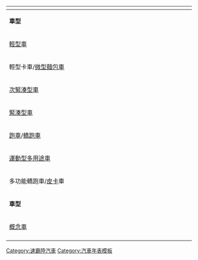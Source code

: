 {| class="navbox collapsible autocollapse"
!colspan="43" class="navbox-title"| {{tnavbar-collapsible| [[速霸陸]]車款發展時間表（1950年至1989年）—  [[:Template:Subaru|<small>較近年代</small> »]] |Subaru early}}
|- bgcolor=#F0F0F0
|rowspan=2 width=10%| '''車型'''
|colspan=6 width=40%| 1950
|colspan=11 width=40%| 1960
|colspan=12 width=40%| 1970
|colspan=13 width=40%| 1980
|- bgcolor=#F0F0F0
|width=2.5%|4||width=2.5%|5||width=2.5%|6||width=2.5%|7||width=2.5%|8||width=2.5%|9
|width=2.5%|0||width=2.5%|1||width=2.5%|2||width=2.5%|3||width=2.5%|4||width=2.5%|5||colspan=2 width=2.5%|6||width=2.5%|7||width=2.5%|8||width=2.5%|9
|width=2.5%|0||width=2.5%|1||colspan=2 width=2.5%|2||width=2.5%|3||width=2.5%|4||width=2.5%|5||width=2.5%|6||width=2.5%|7||width=2.5%|8||colspan=2 width=2.5%|9
|width=2.5%|0||colspan=2 width=2.5%|1||colspan=2 width=2.5%|2||width=2.5%|3||colspan=2 width=2.5%|4||width=2.5%|5||width=2.5%|6||width=2.5%|7||width=2.5%|8||width=2.5%|9
|- bgcolor=#E0E0E0
|bgcolor=#F0F0F0 | [[輕型車]]
|colspan=4|
|colspan=13 bgcolor=#C0C0C0| [[速霸陸360|360]]
|colspan=3 bgcolor=#C0C0C0| [[速霸陸R-2|R-2]]
|colspan=11 bgcolor=#C0C0C0| [[速霸陸Rex|Rex]]
|colspan=8 bgcolor=#C0C0C0| [[速霸陸Rex|Rex]]
|colspan=3 bgcolor=#C0C0C0| [[速霸陸Rex|Rex]]
|- bgcolor=#E0E0E0
|bgcolor=#F0F0F0| 輕型卡車/[[微型麵包車]]
|colspan=6|
|
|colspan=5 bgcolor=#C0C0C0| [[速霸陸Sambar#第一代（1961年-1966年）|Sambar]]
|colspan=9 bgcolor=#C0C0C0| [[速霸陸Sambar#第二代（1966年-1973年）|Sambar]]
|colspan=12 bgcolor=#C0C0C0| [[速霸陸Sambar#第三代（1973年-1982年）|Sambar]]
|colspan=9 bgcolor=#C0C0C0| [[速霸陸Sambar#第四代（1982年-1990年）|Sambar]]/[[速霸陸Domingo#第一代（1983年-1994年）|Domingo]]
|- bgcolor=#E0E0E0
|bgcolor=#F0F0F0| [[次緊湊型車]]
|colspan=6|
|colspan=7 bgcolor=#C0C0C0| [[速霸陸450|450/Maia]]
|colspan=4|
|colspan=12|
|colspan=6|
|colspan=7 bgcolor=#C0C0C0| [[速霸陸Justy#第一代（1984年-1994年）|Justy]]
|- bgcolor=#E0E0E0
|bgcolor=#F0F0F0 rowspan=2| [[緊湊型車]]
|colspan=6|
|colspan=7|
|colspan=6 bgcolor=#C0C0C0| [[速霸陸1000|1000]]/[[速霸陸ff-1|ff-1]]/[[速霸陸ff-1 1300G|ff-1 1300G]]
|colspan=9 bgcolor=#C0C0C0| [[速霸陸Leone#第一代（1971年-1979年）|Leone]]
|colspan=8 bgcolor=#C0C0C0| [[速霸陸Leone#第二代（1979年-1984年）|Leone]]
|colspan=6 bgcolor=#C0C0C0| [[速霸陸Leone#第三代（1984年-1994年）|Leone]]
|- bgcolor=#E0E0E0
|colspan=2 bgcolor=#C0C0C0| [[速霸陸1500|1500]]
|colspan=4|
|colspan=11|
|colspan=12|
|colspan=12|
|bgcolor=#C0C0C0| [[速霸陸Legacy#第一代BC/BF系（1989年-1993年）|Legacy]]
|- bgcolor=#E0E0E0
|bgcolor=#F0F0F0| [[跑車]]/[[轎跑車]]
|colspan=6|
|colspan=11|
|colspan=12|
|colspan=8|
|colspan=5 bgcolor=#C0C0C0| [[速霸陸Alcyone|Alcyone]]
|- bgcolor=#E0E0E0
|bgcolor=#F0F0F0| [[運動型多用途車]]
|colspan=6|
|colspan=11|
|colspan=12|
|colspan=11|
|colspan=2 bgcolor=#C0C0C0| [[速霸陸Bighorn#第一代（1988年-1992年）|Bighorn]]
|- bgcolor=#E0E0E0
|bgcolor=#F0F0F0| 多功能轎跑車/[[皮卡]]車
|colspan=6|
|colspan=11|
|colspan=9|
|colspan=16 bgcolor=#C0C0C0| [[速霸陸BRAT|BRAT]]
|- bgcolor=#F0F0F0
|rowspan=2 width=10%| '''車型'''
|width=2.5%|4||width=2.5%|5||width=2.5%|6||width=2.5%|7||width=2.5%|8||width=2.5%|9
|width=2.5%|0||width=2.5%|1||width=2.5%|2||width=2.5%|3||width=2.5%|4||width=2.5%|5||colspan=2 width=2.5%|6||width=2.5%|7||width=2.5%|8||width=2.5%|9
|width=2.5%|0||width=2.5%|1||colspan=2 width=2.5%|2||width=2.5%|3||width=2.5%|4||width=2.5%|5||width=2.5%|6||width=2.5%|7||width=2.5%|8||colspan=2 width=2.5%|9
|width=2.5%|0||colspan=2 width=2.5%|1||colspan=2 width=2.5%|2||width=2.5%|3||colspan=2 width=2.5%|4||width=2.5%|5||width=2.5%|6||width=2.5%|7||width=2.5%|8||width=2.5%|9
|- bgcolor=#F0F0F0
|colspan=6 width=40%| 1950
|colspan=11 width=40%| 1960
|colspan=12 width=40%| 1970
|colspan=13 width=40%| 1980
|-
! [[概念車]]
|align=left colspan=20 class="hlist" |
* [[速霸陸B11S|B11S]]
* [[速霸陸G4e|G4e]]
* [[速霸陸B5 TPH|B5 TPH]]
* [[速霸陸B9 Scrambler|B9 Scrambler]]
* [[速霸陸R1e|R1e]]
|-
|}<noinclude>

[[Category:速霸陸汽車]]
[[Category:汽車年表模板]]

</noinclude>